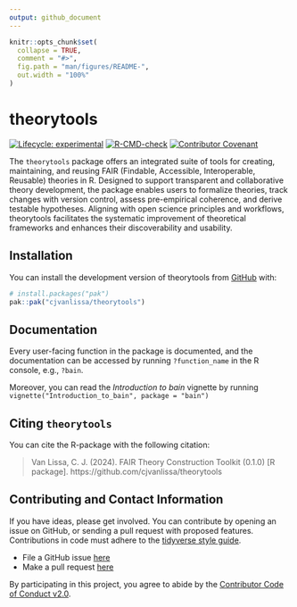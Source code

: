 ```yaml
---
output: github_document
---
```


<!-- README.md is generated from README.Rmd. Please edit that file -->

```r
knitr::opts_chunk$set(
  collapse = TRUE,
  comment = "#>",
  fig.path = "man/figures/README-",
  out.width = "100%"
)
```

# theorytools

<!-- badges: start -->
[![Lifecycle: experimental](https://img.shields.io/badge/lifecycle-experimental-orange.svg)](https://lifecycle.r-lib.org/articles/stages.html#experimental)
[![R-CMD-check](https://github.com/cjvanlissa/theorytools/actions/workflows/R-CMD-check.yaml/badge.svg)](https://github.com/cjvanlissa/theorytools/actions/workflows/R-CMD-check.yaml)
[![Contributor Covenant](https://img.shields.io/badge/Contributor%20Covenant-v2.0%20adopted-ff69b4.svg)](https://www.contributor-covenant.org/version/2/0/code_of_conduct.html)
<!-- badges: end -->

The `theorytools` package offers
an integrated suite of tools for creating, maintaining, and reusing
FAIR (Findable, Accessible, Interoperable, Reusable) theories in R.
Designed to support transparent and collaborative theory development,
the package enables users to formalize theories,
track changes with version control,
assess pre-empirical coherence,
and derive testable hypotheses.
Aligning with open science principles and workflows,
theorytools facilitates the systematic improvement of theoretical frameworks
and enhances their discoverability and usability.

## Installation

You can install the development version of theorytools from [GitHub](https://github.com/) with:

``` r
# install.packages("pak")
pak::pak("cjvanlissa/theorytools")
```

## Documentation

Every user-facing function in the package is documented, and the documentation can be accessed by running `?function_name` in the R console, e.g., `?bain`.

Moreover, you can read the *Introduction to bain* vignette by running `vignette("Introduction_to_bain", package = "bain")`

## Citing `theorytools`

You can cite the R-package with the following citation:

> Van Lissa, C. J. (2024). FAIR Theory Construction Toolkit (0.1.0) [R package]. https://github.com/cjvanlissa/theorytools

## Contributing and Contact Information

If you have ideas, please get involved. You can contribute by opening an issue on GitHub, or sending a pull request with proposed features. Contributions in code must adhere to the [tidyverse style guide](https://style.tidyverse.org/).

* File a GitHub issue [here](https://github.com/cjvanlissa/theorytools/issues)
* Make a pull request [here](https://github.com/cjvanlissa/theorytools/pulls)

By participating in this project, you agree to abide by the [Contributor Code of Conduct v2.0](https://www.contributor-covenant.org/version/2/0/code_of_conduct.html).

